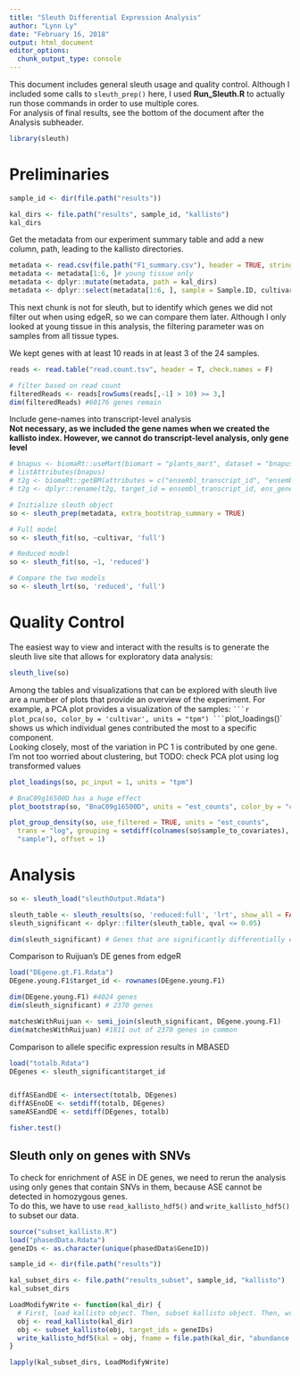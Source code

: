 ```yaml
---
title: "Sleuth Differential Expression Analysis"
author: "Lynn Ly"
date: "February 16, 2018"
output: html_document
editor_options: 
  chunk_output_type: console
---
```


This document includes general sleuth usage and quality control. Although I included some calls to `sleuth_prep()` here, I used **Run_Sleuth.R** to actually run those commands in order to use multiple cores.  
For analysis of final results, see the bottom of the document after the Analysis subheader.

```r
library(sleuth)
```

# Preliminaries

```r
sample_id <- dir(file.path("results"))

kal_dirs <- file.path("results", sample_id, "kallisto")
kal_dirs
```

Get the metadata from our experiment summary table and add a new column, path, leading to the kallisto directories.  
```r
metadata <- read.csv(file.path("F1_summary.csv"), header = TRUE, stringsAsFactors=FALSE)
metadata <- metadata[1:6, ]# young tissue only
metadata <- dplyr::mutate(metadata, path = kal_dirs)
metadata <- dplyr::select(metadata[1:6, ], sample = Sample.ID, cultivar, path)
```

This next chunk is not for sleuth, but to identify which genes we did not filter out when using edgeR, so we can compare them later. Although I only looked at young tissue in this analysis, the filtering parameter was on samples from all tissue types.

We kept genes with at least 10 reads in at least 3 of the 24 samples. 
```r
reads <- read.table("read.count.tsv", header = T, check.names = F)

# filter based on read count 
filteredReads <- reads[rowSums(reads[,-1] > 10) >= 3,]
dim(filteredReads) #60176 genes remain
```

Include gene-names into transcript-level analysis  
**Not necessary, as we included the gene names when we created the kallisto index. However, we cannot do transcript-level analysis, only gene level**
```r
# bnapus <- biomaRt::useMart(biomart = "plants_mart", dataset = "bnapus_eg_gene", host = "plants.ensembl.org")
# listAttributes(bnapus)
# t2g <- biomaRt::getBM(attributes = c("ensembl_transcript_id", "ensembl_gene_id", "external_gene_name"), mart = bnapus)
# t2g <- dplyr::rename(t2g, target_id = ensembl_transcript_id, ens_gene = ensembl_gene_id, ext_gene = external_gene_name)
```

```r
# Initialize sleuth object
so <- sleuth_prep(metadata, extra_bootstrap_summary = TRUE)

# Full model 
so <- sleuth_fit(so, ~cultivar, 'full')

# Reduced model
so <- sleuth_fit(so, ~1, 'reduced')

# Compare the two models
so <- sleuth_lrt(so, 'reduced', 'full')
```

# Quality Control 

The easiest way to view and interact with the results is to generate the sleuth live site that allows for exploratory data analysis:

```r
sleuth_live(so)
```

Among the tables and visualizations that can be explored with sleuth live are a number of plots that provide an overview of the experiment. For example, a PCA plot provides a visualization of the samples:
`
```r
plot_pca(so, color_by = 'cultivar', units = "tpm")
```
`plot_loadings()` shows us which individual genes contributed the most to a specific component.  
Looking closely, most of the variation in PC 1 is contributed by one gene.  
I'm not too worried about clustering, but TODO: check PCA plot using log transformed values

```r
plot_loadings(so, pc_input = 1, units = "tpm")

# BnaC09g16500D has a huge effect
plot_bootstrap(so, "BnaC09g16500D", units = "est_counts", color_by = "cultivar")
```

```r
plot_group_density(so, use_filtered = TRUE, units = "est_counts",
  trans = "log", grouping = setdiff(colnames(so$sample_to_covariates),
  "sample"), offset = 1)
```

# Analysis

```r
so <- sleuth_load("sleuthOutput.Rdata")

sleuth_table <- sleuth_results(so, 'reduced:full', 'lrt', show_all = FALSE)
sleuth_significant <- dplyr::filter(sleuth_table, qval <= 0.05)

dim(sleuth_significant) # Genes that are significantly differentially expressed
```

Comparison to Ruijuan's DE genes from edgeR
```r
load("DEgene.gt.F1.Rdata")
DEgene.young.F1$target_id <- rownames(DEgene.young.F1)

dim(DEgene.young.F1) #4024 genes 
dim(sleuth_significant) # 2370 genes

matchesWithRuijuan <- semi_join(sleuth_significant, DEgene.young.F1)
dim(matchesWithRuijuan) #1811 out of 2370 genes in common
```

Comparison to allele specific expression results in MBASED
```r
load("totalb.Rdata")
DEgenes <- sleuth_significant$target_id


diffASEandDE <- intersect(totalb, DEgenes)
diffASEnoDE <- setdiff(totalb, DEgenes)
sameASEandDE <- setdiff(DEgenes, totalb)

fisher.test()
```

## Sleuth only on genes with SNVs

To check for enrichment of ASE in DE genes, we need to rerun the analysis using only genes that contain SNVs in them, because ASE cannot be detected in homozygous genes.  
To do this, we have to use `read_kallisto_hdf5()` and `write_kallisto_hdf5()` to subset our data. 


```r
source("subset_kallisto.R")
load("phasedData.Rdata")
geneIDs <- as.character(unique(phasedData$GeneID))

sample_id <- dir(file.path("results"))

kal_subset_dirs <- file.path("results_subset", sample_id, "kallisto")
kal_subset_dirs

LoadModifyWrite <- function(kal_dir) {
  # First, load kallisto object. Then, subset kallisto object. Then, write new, subsetted version to the original location
  obj <- read_kallisto(kal_dir)
  obj <- subset_kallisto(obj, target_ids = geneIDs)
  write_kallisto_hdf5(kal = obj, fname = file.path(kal_dir, "abundance.h5"))
}

lapply(kal_subset_dirs, LoadModifyWrite)
```

